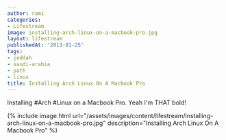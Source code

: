 ```yaml
---
author: rami
categories:
- Lifestream
image: installing-arch-linux-on-a-macbook-pro.jpg
layout: lifestream
publishedAt: '2013-01-25'
tags:
- jeddah
- saudi-arabia
- path
- linux
title: Installing Arch Linux On A Macbook Pro
---
```


Installing #Arch #Linux on a Macbook Pro. Yeah I'm THAT bold!

{% include image.html url="/assets/images/content/lifestream/installing-arch-linux-on-a-macbook-pro.jpg" description="Installing Arch Linux On A Macbook Pro" %}
